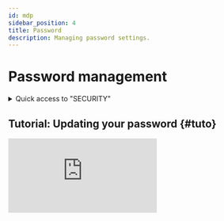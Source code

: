 ```yaml
---
id: mdp
sidebar_position: 4
title: Password
description: Managing password settings.
---
```

 

# <i class="fas fa-eye-slash"></i> Password management

<details>
  <summary>Quick access to "SECURITY"</summary>

  To quickly access the SECURITY section, simply type a search keyword into the search bar to find the section without manually navigating through the menus.

  Here is a *[list](/docs/act/controle/search)* – not exhaustive – of supported search keywords.
</details>

## Tutorial: Updating your password \{#tuto}
<div className={styles.FrameMob}>
<iframe
  src="https://www.youtube.com/embed/KAKnJ42iaKg"
  title="Logging into PGS"
  frameborder="0"
  allow="accelerometer; autoplay; clipboard-write; encrypted-media; gyroscope; picture-in-picture"
  allowfullscreen>
</iframe>
</div>
